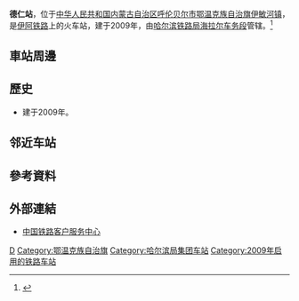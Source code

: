 {{Infobox China railway station
|车站名称 = 德仁站
|图片 = 
|图片介绍 = 
|其他名称 =
|车站拼音 = Deren
|英文名称 = Deren Railway Station
|车站代码 = 58103<ref>{{cite book|title=中华人民共和国铁路车站代码（GB/T 10302-2010）|publisher=中国标准出版社|year=2010|isbn=155066140495|ignore-isbn-error=true|pages=8}}</ref>
|电报码 = 
|拼音码 = 
|车站位置 = [[内蒙古自治区|内蒙古自治区]][[呼伦贝尔市|呼伦贝尔市]][[鄂温克族自治旗|鄂温克族自治旗]][[伊敏河镇|伊敏河镇]]
|坐标 = 
|归属 = [[哈尔滨铁路局|哈尔滨铁路局]][[海拉尔车务段|海拉尔车务段]]
|线路 = [[伊阿铁路|伊阿铁路]]
|车站等级 = [[五等站_(中铁)|五等站]]
|月台数目 = 
|站台面 = 
|股道数目 = 
|网站 = 
}}
'''德仁站'''，位于[[中华人民共和国|中华人民共和国]][[内蒙古自治区|内蒙古自治区]][[呼伦贝尔市|呼伦贝尔市]][[鄂温克族自治旗|鄂温克族自治旗]][[伊敏河镇|伊敏河镇]]，是[[伊阿铁路|伊阿铁路]]上的火车站，建于2009年，由[[哈尔滨铁路局|哈尔滨铁路局]][[海拉尔车务段|海拉尔车务段]]管辖。<ref>{{Cite web |url=http://hcp.tiexing.com/deren/ |title=德仁火车站介绍 |accessdate=2017-02-17 |archive-date=2017-02-18 |archive-url=https://web.archive.org/web/20170218064909/http://hcp.tiexing.com/deren/ |dead-url=no }}</ref>
==車站周邊==
==歷史==
* 建于2009年。

==邻近车站==
{{start rail box|[[File:China_Railways.svg|16px]] [[中国铁路|中国铁路]]}}
{{s-inop|[[伊敏索木站|伊敏索木站]]|{{站|伊敏}}方向}}
{{s-line|[[伊阿铁路|伊阿铁路]]<br />德仁站}}
{{s-inop|[[辉河站|辉河站]]|{{站|阿尔山}}方向}}
{{end box}}

==參考資料==
{{reflist}}

==外部連結==
* [http://www.12306.cn/mormhweb/ 中国铁路客户服务中心] {{Wayback|url=http://www.12306.cn/mormhweb/ |date=20180205163941 }}
{{China-rail-stub}}
{{伊阿铁路}}
[[Category:呼伦贝尔市铁路车站|D]]
[[Category:鄂温克族自治旗|Category:鄂温克族自治旗]]
[[Category:哈尔滨局集团车站|Category:哈尔滨局集团车站]]
[[Category:2009年启用的铁路车站|Category:2009年启用的铁路车站]]